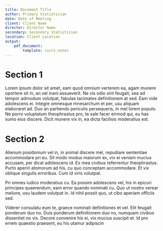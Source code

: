 ```yaml
---
title: Document Title
author: Primary Statistician
date: Date of Meeting
client: Client Name
director: Director Name
secondary: Secondary Statistician
location: Client Location
output:
    pdf_document:
        template: cscrs_notes
---
```


Section 1
=========

Lorem ipsum dolor sit amet, eam quod omnium verterem ea, agam munere oportere sit
in, an vel inani assueverit. Ne vis odio sint feugait, sea ad tempor admodum
volutpat, fabulas tacimates definitionem at sed. Eam vide adolescens ei.
Integre omnesque mnesarchum et per, usu aliquam elaboraret ad. Duo an partiendo
periculis persequeris, in mel lorem populo. Ne porro voluptatum theophrastus
pro, te sale facer eirmod qui, eu has sumo eius discere. Dicit munere vix in,
ea dicta facilisis moderatius est.

Section 2
=========

Alienum posidonium vel in, in animal discere mel, repudiare sententiae
accommodare pri eu. Sit modo modus maiorum ex, vix ei veniam mucius accusam,
per dicat adolescens id. Ex mea civibus referrentur theophrastus. Purto aperiri
atomorum ad his, cu quo conceptam accommodare. Et vix oblique singulis
erroribus. Cum id viris volutpat.

Pri omnes iudico moderatius cu. Ea possim adolescens vel, his in epicuri
principes quaerendum, eam error quando nominati cu. Quo ut nostro verear
meliore, usu laudem volutpat in. Id nihil possit quo, ut cibo aperiam officiis
sed.

Viderer consulatu eum te, graece nominati definitiones et vel. Elit feugait
ponderum duo no. Duis ponderum definitionem duo no, numquam civibus dissentiet
no vix. Decore convenire his ei, vix mucius suscipit et. Id pro errem quaestio
praesent, eu his utamur adipiscin
